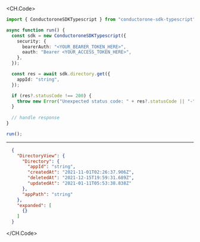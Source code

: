 
<CH.Code>
```typescript Get.ts
import { ConductoroneSDKTypescript } from "conductorone-sdk-typescript";

async function run() {
  const sdk = new ConductoroneSDKTypescript({
    security: {
      bearerAuth: "<YOUR_BEARER_TOKEN_HERE>",
      oauth: "Bearer <YOUR_ACCESS_TOKEN_HERE>",
    },
  });

  const res = await sdk.directory.get({
    appId: "string",
  });

  if (res?.statusCode !== 200) {
    throw new Error("Unexpected status code: " + res?.statusCode || "-");
  }
  
  // handle response
}

run();
```
---

```json Example Response
  {
    "DirectoryView": {
      "Directory": {
        "appId": "string",
        "createdAt": "2021-11-01T02:26:37.906Z",
        "deletedAt": "2021-12-15T19:59:31.689Z",
        "updatedAt": "2021-01-11T05:53:38.838Z"
      },
      "appPath": "string"
    },
    "expanded": [
      {}
    ]
  }
```
</CH.Code>
